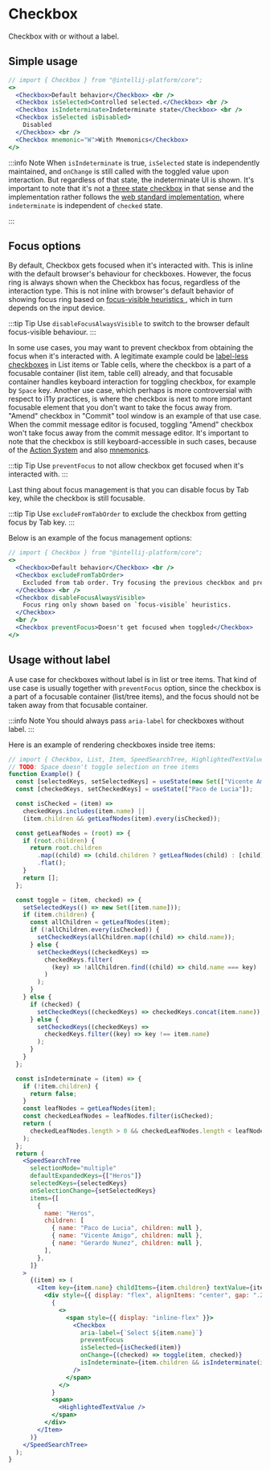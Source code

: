 ---
---


# Checkbox

Checkbox with or without a label.

## Simple usage

```jsx live themed
// import { Checkbox } from "@intellij-platform/core";
<>
  <Checkbox>Default behavior</Checkbox> <br />
  <Checkbox isSelected>Controlled selected.</Checkbox> <br />
  <Checkbox isIndeterminate>Indeterminate state</Checkbox> <br />
  <Checkbox isSelected isDisabled>
    Disabled
  </Checkbox> <br />
  <Checkbox mnemonic="W">With Mnemonics</Checkbox>
</>
```

:::info Note
When `isIndeterminate` is true, `isSelected` state is independently maintained, and `onChange` is still called with the
toggled value upon interaction. But regardless of that state, the indeterminate UI is shown. It's important to note
that it's not a
[three state checkbox](https://github.com/JetBrains/intellij-community/blob/82f201386c3f7a339ff25fc8f3389024c8078a87/platform/util/ui/src/com/intellij/util/ui/ThreeStateCheckBox.java#L23-L22)
in that sense and the implementation rather follows the
[web standard implementation](https://developer.mozilla.org/en-US/docs/Web/HTML/Element/input/checkbox#attr-indeterminate),
where `indeterminate` is independent of `checked` state.

:::

## Focus options

By default, Checkbox gets focused when it's interacted with. This is inline with the default browser's behaviour for
checkboxes. However, the focus ring is always shown when the Checkbox has focus, regardless of the interaction type.
This is not inline with browser's default behavior of showing focus ring based
on <a href="https://developer.mozilla.org/en-US/docs/Web/CSS/:focus-visible" target="_blank" >
focus-visible heuristics </a>, which in turn depends on the input device.

:::tip Tip
Use `disableFocusAlwaysVisible` to switch to the browser default focus-visible behaviour.
:::

In some use cases, you may want to prevent checkbox from obtaining the focus when it's interacted with. A legitimate
example could be [label-less checkboxes](#usage-without-label) in List items or Table cells, where the checkbox is a
part of a focusable container (list item, table cell) already, and that focusable container handles keyboard interaction
for toggling checkbox, for example by `Space` key. Another use case, which perhaps is more controversial with respect to
i11y practices, is where the checkbox is next to more important focusable element that you don't want to take the focus
away from. "Amend" checkbox in "Commit" tool window is an example of that use case. When the commit message editor is
focused, toggling "Amend" checkbox won't take focus away from the commit message editor. It's important to note that
the checkbox is still keyboard-accessible in such cases, because of the
[Action System](https://plugins.jetbrains.com/docs/intellij/basic-action-system.html) and also
[mnemonics](https://www.jetbrains.com/help/idea/adding-mnemonics.html).

:::tip Tip
Use `preventFocus` to not allow checkbox get focused when it's interacted with.
:::

Last thing about focus management is that you can disable focus by Tab key, while the checkbox is still focusable.

:::tip Tip
Use `excludeFromTabOrder` to exclude the checkbox from getting focus by Tab key.
:::

Below is an example of the focus management options:

```jsx live themed
// import { Checkbox } from "@intellij-platform/core";
<>
  <Checkbox>Default behavior</Checkbox> <br />
  <Checkbox excludeFromTabOrder>
    Excluded from tab order. Try focusing the previous checkbox and press tab.
  </Checkbox> <br />
  <Checkbox disableFocusAlwaysVisible>
    Focus ring only shown based on `focus-visible` heuristics.
  </Checkbox>
  <br />
  <Checkbox preventFocus>Doesn't get focused when toggled</Checkbox>
</>
```

## Usage without label

A use case for checkboxes without label is in list or tree items.
That kind of use case is usually together with `preventFocus` option, since the checkbox is a part of a focusable
container (list/tree items), and the focus should not be taken away from that focusable container.

:::info Note
You should always pass `aria-label` for checkboxes without label.
:::

Here is an example of rendering checkboxes inside tree items:

```jsx live themed
// import { Checkbox, List, Item, SpeedSearchTree, HighlightedTextValue } from "@intellij-platform/core";
// TODO: Space doesn't toggle selection on tree items
function Example() {
  const [selectedKeys, setSelectedKeys] = useState(new Set(["Vicente Amigo"]));
  const [checkedKeys, setCheckedKeys] = useState(["Paco de Lucia"]);

  const isChecked = (item) =>
    checkedKeys.includes(item.name) ||
    (item.children && getLeafNodes(item).every(isChecked));

  const getLeafNodes = (root) => {
    if (root.children) {
      return root.children
        .map((child) => (child.children ? getLeafNodes(child) : [child]))
        .flat();
    }
    return [];
  };

  const toggle = (item, checked) => {
    setSelectedKeys(() => new Set([item.name]));
    if (item.children) {
      const allChildren = getLeafNodes(item);
      if (!allChildren.every(isChecked)) {
        setCheckedKeys(allChildren.map((child) => child.name));
      } else {
        setCheckedKeys((checkedKeys) =>
          checkedKeys.filter(
            (key) => !allChildren.find((child) => child.name === key)
          )
        );
      }
    } else {
      if (checked) {
        setCheckedKeys((checkedKeys) => checkedKeys.concat(item.name));
      } else {
        setCheckedKeys((checkedKeys) =>
          checkedKeys.filter((key) => key !== item.name)
        );
      }
    }
  };

  const isIndeterminate = (item) => {
    if (!item.children) {
      return false;
    }
    const leafNodes = getLeafNodes(item);
    const checkedLeafNodes = leafNodes.filter(isChecked);
    return (
      checkedLeafNodes.length > 0 && checkedLeafNodes.length < leafNodes.length
    );
  };
  return (
    <SpeedSearchTree
      selectionMode="multiple"
      defaultExpandedKeys={["Heros"]}
      selectedKeys={selectedKeys}
      onSelectionChange={setSelectedKeys}
      items={[
        {
          name: "Heros",
          children: [
            { name: "Paco de Lucia", children: null },
            { name: "Vicente Amigo", children: null },
            { name: "Gerardo Nunez", children: null },
          ],
        },
      ]}
    >
      {(item) => (
        <Item key={item.name} childItems={item.children} textValue={item.name}>
          <div style={{ display: "flex", alignItems: "center", gap: ".2rem" }}>
            {
              <>
                <span style={{ display: "inline-flex" }}>
                  <Checkbox
                    aria-label={`Select ${item.name}`}
                    preventFocus
                    isSelected={isChecked(item)}
                    onChange={(checked) => toggle(item, checked)}
                    isIndeterminate={item.children && isIndeterminate(item)}
                  />
                </span>
              </>
            }
            <span>
              <HighlightedTextValue />
            </span>
          </div>
        </Item>
      )}
    </SpeedSearchTree>
  );
}
```

